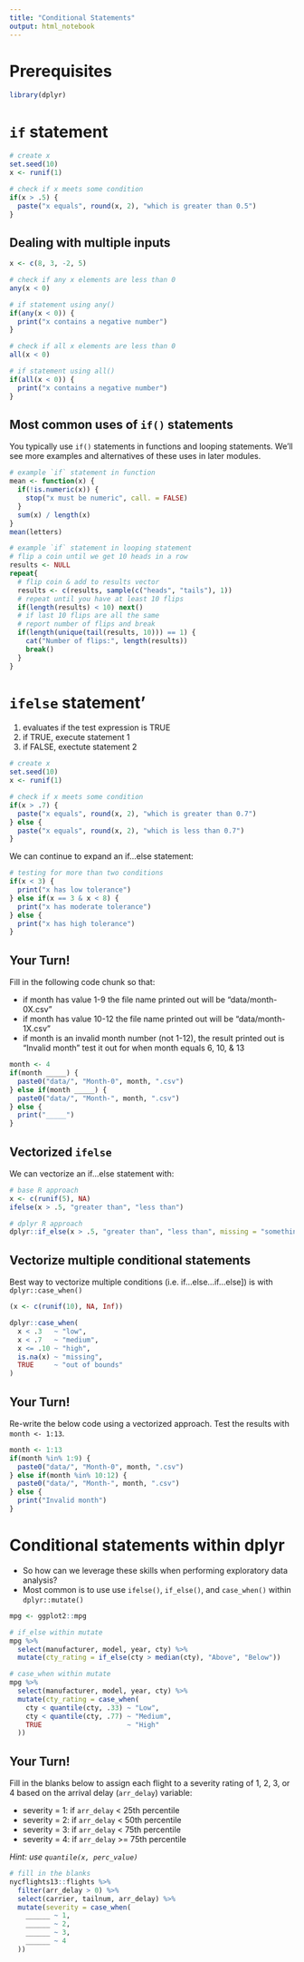 ```yaml
---
title: "Conditional Statements"
output: html_notebook
---
```


# Prerequisites

```r
library(dplyr)
```


# `if` statement

```r
# create x
set.seed(10)
x <- runif(1)

# check if x meets some condition
if(x > .5) {
  paste("x equals", round(x, 2), "which is greater than 0.5")
}
```

## Dealing with multiple inputs

```r
x <- c(8, 3, -2, 5)

# check if any x elements are less than 0
any(x < 0)

# if statement using any()
if(any(x < 0)) {
  print("x contains a negative number")
}

# check if all x elements are less than 0
all(x < 0)

# if statement using all()
if(all(x < 0)) {
  print("x contains a negative number")
}
```


## Most common uses of `if()` statements

You typically use `if()` statements in functions and looping statements. We'll see more examples and alternatives of these uses in later modules.

```r
# example `if` statement in function
mean <- function(x) {
  if(!is.numeric(x)) {
    stop("x must be numeric", call. = FALSE)
  }
  sum(x) / length(x)
}
mean(letters)
```

```r
# example `if` statement in looping statement
# flip a coin until we get 10 heads in a row
results <- NULL
repeat{
  # flip coin & add to results vector
  results <- c(results, sample(c("heads", "tails"), 1))
  # repeat until you have at least 10 flips
  if(length(results) < 10) next()
  # if last 10 flips are all the same
  # report number of flips and break
  if(length(unique(tail(results, 10))) == 1) {
    cat("Number of flips:", length(results))
    break()
  }
}
```


# `ifelse` statement'

1. evaluates if the test expression is TRUE
2. if TRUE, execute statement 1
3. if FALSE, exectute statement 2

```r
# create x
set.seed(10)
x <- runif(1)

# check if x meets some condition
if(x > .7) {
  paste("x equals", round(x, 2), "which is greater than 0.7")
} else {
  paste("x equals", round(x, 2), "which is less than 0.7")
} 
```

We can continue to expand an if...else statement:

```r
# testing for more than two conditions
if(x < 3) {
  print("x has low tolerance")
} else if(x == 3 & x < 8) {
  print("x has moderate tolerance")
} else {
  print("x has high tolerance")
}
```

## Your Turn!

Fill in the following code chunk so that:

- if month has value 1-9 the file name printed out will be "data/month-0X.csv"
- if month has value 10-12 the file name printed out will be "data/month-1X.csv"
- if month is an invalid month number (not 1-12), the result printed out is "Invalid month"
test it out for when month equals 6, 10, & 13

```r
month <- 4
if(month _____) {
  paste0("data/", "Month-0", month, ".csv")
} else if(month _____) {
  paste0("data/", "Month-", month, ".csv")
} else {
  print("_____")
}
```


## Vectorized `ifelse`

We can vectorize an if...else statement with:

```r
# base R approach
x <- c(runif(5), NA)
ifelse(x > .5, "greater than", "less than")
```

```r
# dplyr R approach
dplyr::if_else(x > .5, "greater than", "less than", missing = "something else")
```

## Vectorize multiple conditional statements

Best way to vectorize multiple conditions (i.e. if...else...if...else]) is with `dplyr::case_when()`

```r
(x <- c(runif(10), NA, Inf))

dplyr::case_when(
  x < .3   ~ "low",
  x < .7   ~ "medium",
  x <= .10 ~ "high",
  is.na(x) ~ "missing",
  TRUE     ~ "out of bounds"
)
```

## Your Turn!

Re-write the below code using a vectorized approach. Test the results with `month <- 1:13`.

```r
month <- 1:13
if(month %in% 1:9) {
  paste0("data/", "Month-0", month, ".csv")
} else if(month %in% 10:12) {
  paste0("data/", "Month-", month, ".csv")
} else {
  print("Invalid month")
}
```


# Conditional statements within dplyr

- So how can we leverage these skills when performing exploratory data analysis?
- Most common is to use use `ifelse()`, `if_else()`, and `case_when()` within `dplyr::mutate()`

```r
mpg <- ggplot2::mpg

# if_else within mutate
mpg %>%
  select(manufacturer, model, year, cty) %>%
  mutate(cty_rating = if_else(cty > median(cty), "Above", "Below"))
```

```r
# case_when within mutate
mpg %>%
  select(manufacturer, model, year, cty) %>%
  mutate(cty_rating = case_when(
    cty < quantile(cty, .33) ~ "Low",
    cty < quantile(cty, .77) ~ "Medium",
    TRUE                     ~ "High"
  ))
```

## Your Turn!

Fill in the blanks below to assign each flight to a severity rating of 1, 2, 3, or 4 based on the arrival delay (`arr_delay`) variable:

- severity = 1: if `arr_delay` < 25th percentile
- severity = 2: if `arr_delay` < 50th percentile
- severity = 3: if `arr_delay` < 75th percentile
- severity = 4: if `arr_delay` >= 75th percentile

_Hint: use `quantile(x, perc_value)`_

```r
# fill in the blanks
nycflights13::flights %>%
  filter(arr_delay > 0) %>%
  select(carrier, tailnum, arr_delay) %>%
  mutate(severity = case_when(
    ______ ~ 1,
    ______ ~ 2,
    ______ ~ 3,
    ______ ~ 4
  ))
```

